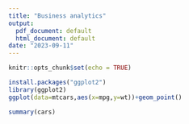 ---
title: "Business analytics"
output:
  pdf_document: default
  html_document: default
date: "2023-09-11"
---

```{r setup, include=FALSE}
knitr::opts_chunk$set(echo = TRUE)
```
```{r}
install.packages("ggplot2")
library(ggplot2)
ggplot(data=mtcars,aes(x=mpg,y=wt))+geom_point()
```


```{r cars}
summary(cars)
```


